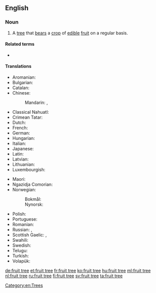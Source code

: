 {{also|fruit-tree}}
==English==
{{wikipedia}}

===Noun===
{{en-noun|head=[[fruit]] [[tree]]}}

# A [[tree]] that [[bears]] a [[crop]] of [[edible]] [[fruit]] on a regular basis.

====Related terms====
* {{l|en|food tree}}

====Translations====
{{trans-top|a tree that bears a crop of edible fruit on a regular basis}}
* Aromanian: {{t|rup|pom}}
* Bulgarian: {{t|bg|овошка|f}}
* Catalan: {{t|ca|fruiter|m}}
* Chinese:
*: Mandarin: {{t+|cmn|果樹|sc=Hani}}, {{t+|cmn|果树|tr=guǒshù|sc=Hani}}
* Classical Nahuatl: {{t|nci|xōchihcualcuahuitl}}
* Crimean Tatar: {{t|crh|meyva teregi}}
* Dutch: {{t+|nl|fruitboom|m}}
* French: {{t+|fr|arbre fruitier|m}}
* German: {{t+|de|Obstbaum|m}}
* Hungarian: {{t+|hu|gyümölcsfa}}
* Italian: {{t|it|albero da frutto|m}}
* Japanese: {{t+|ja|果樹|tr=かじゅ, kaju|sc=Jpan}}
* Latin: {{t+|la|pomus}}
* Latvian: {{t|lv|augļu koks|m}}
* Lithuanian: {{t|lt|vaismedis|m}}
* Luxembourgish: {{t|lb|Uebstbam|m}}
{{trans-mid}}
* Maori: {{t|mi|rākau whai hua}}
* Ngazidja Comorian: {{t|zdj|mri wa marunda|c3|c4}}
* Norwegian:
*: Bokmål: {{t|nb|frukttre|n}}
*: Nynorsk: {{t|nn|frukttre|n}}
* Polish: {{t|pl|drzewo owocowe|n}}
* Portuguese: {{t|pt|[[árvore]] [[frutífera]]|f}}
* Romanian: {{t+|ro|pom|m}}
* Russian: {{t|ru|плодо́вое де́рево|n}}, {{t|ru|фрукто́вое де́рево|n}}
* Scottish Gaelic: {{t|gd|meas-chraobh|f}}, {{t|gd|craobh-mheas|f}}
* Swahili: {{t|sw|mti wa matunda|c3|c4}}
* Swedish: {{t+|sv|fruktträd|n}}
* Telugu: {{t+|te|పండ్ల చెట్టు}}
* Turkish: {{t+|tr|meyve ağacı}}
* Volapük: {{t+|vo|flukabim}}
{{trans-bottom}}

[[Category:en:Trees]]

[[de:fruit tree]]
[[et:fruit tree]]
[[fr:fruit tree]]
[[ko:fruit tree]]
[[hu:fruit tree]]
[[ml:fruit tree]]
[[nl:fruit tree]]
[[ru:fruit tree]]
[[fi:fruit tree]]
[[sv:fruit tree]]
[[ta:fruit tree]]